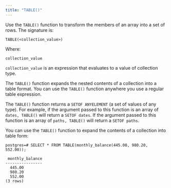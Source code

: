 ```yaml
---
title: "TABLE()"
---
```


<div id="table" class="registered_link"></div>

Use the `TABLE()` function to transform the members of an array into a set of rows. The signature is:

```text
TABLE(<collection_value>)
```

Where:

`collection_value`

 `collection_value` is an expression that evaluates to a value of collection type.

The `TABLE()` function expands the nested contents of a collection into a table format. You can use the `TABLE()` function anywhere you use a regular table expression.

The `TABLE()` function returns a `SETOF ANYELEMENT` (a set of values of any type). For example, if the argument passed to this function is an array of `dates, TABLE()` will return a `SETOF dates`. If the argument passed to this function is an array of `paths, TABLE()` will return a `SETOF paths`.

You can use the `TABLE()` function to expand the contents of a collection into table form:

```text
postgres=# SELECT * FROM TABLE(monthly_balance(445.00, 980.20, 552.00));

 monthly_balance
----------------
  445.00
  980.20
  552.00
(3 rows)
```
